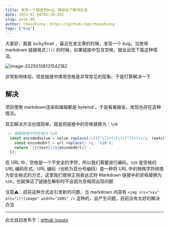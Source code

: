 ```yaml
---
title: 发现一个掘金的bug，我给出了解决办法
date: 2025-01-08T05:26:20Z
slug: post-40
author: chaseFunny：https://github.com/chaseFunny
tags: ["bug"]
---
```


大家好，我是 luckySnail ，最近在发文章的时候，发现一个 bug，当使用 markdown 链接格式`[]()`  的时候，如果链接中包含空格，就会出现下面这种情况。

![image-20250108131542182](https://blog-1304565468.cos.ap-shanghai.myqcloud.com/work/image-20250108131542182.png)

非常影响体验，但是链接中携带空格是非常常见的现象。于是打算解决一下

## 解决

项目使用 markdown渲染和编辑都是 bytemd 。于是看看掘金，发现也存在这种情况。

其实解决方法也很简单，就是把链接中的空格替换为：`%20`

```js
 // 替换链接中的空格为 %20
  const encodedValue = value.replace(/\[([^\]]+)\]\(([^)]+)\)/g, (match, text, url) => {
    const encodedUrl = url.replace(/ /g, '%20');
    return `[${text}](${encodedUrl})`;
  });
```

在 URL 中，空格是一个不安全的字符，所以我们需要进行编码。`%20` 是空格的 URL 编码形式。URL 编码（也称为百分号编码）是一种将 URL 中的特殊字符转换为安全格式的方式，这里我们使用正则表达式将 Markdown 链接中的空格替换为 `%20`，也就保证了链接在解析时不会因为空格而出现问题

注意⚠️：目前这种方式会引发新的问题，当 markdown 内容有 `<img src="xxx" alt="](![image" width="100%" />` 这种的，会产生问题，目前没有太好的解决办法



---
此文自动发布于：<a href="https://github.com/coderPerseus/blog/issues/40" target="_blank">github issues</a>
